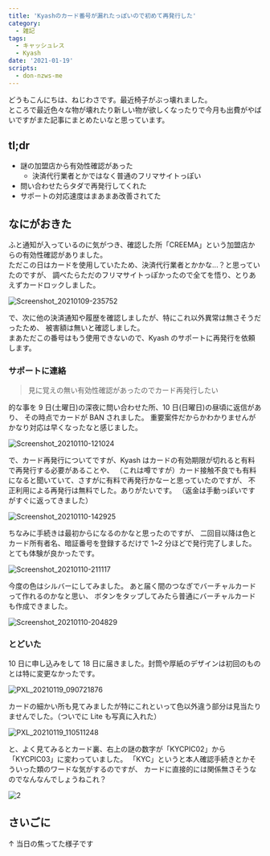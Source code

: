 ```yaml
---
title: 'Kyashのカード番号が漏れたっぽいので初めて再発行した'
category:
  - 雑記
tags:
  - キャッシュレス
  - Kyash
date: '2021-01-19'
scripts:
  - don-nzws-me
---
```


どうもこんにちは、ねじわさです。最近椅子がぶっ壊れました。  
ところで最近色々な物が壊れたり新しい物が欲しくなったりで今月も出費がやばいですがまた記事にまとめたいなと思っています。

## tl;dr

- 謎の加盟店から有効性確認があった
  - 決済代行業者とかではなく普通のフリマサイトっぽい
- 問い合わせたらタダで再発行してくれた
- サポートの対応速度はまあまあ改善されてた

## なにがおきた

ふと通知が入っているのに気がつき、確認した所「CREEMA」という加盟店からの有効性確認がありました。  
ただこの日はカードを使用していたため、決済代行業者とかかな...？と思っていたのですが、
調べたらただのフリマサイトっぽかったので全てを悟り、とりあえずカードロックしました。

![Screenshot_20210109-235752](https://user-images.githubusercontent.com/14953122/105027601-4e94d080-5a93-11eb-8ab6-7aa7a932af96.jpg)

で、次に他の決済通知や履歴を確認しましたが、特にこれ以外異常は無さそうだったため、
被害額は無いと確認しました。  
まあただこの番号はもう使用できないので、Kyash のサポートに再発行を依頼します。

### サポートに連絡

> 見に覚えの無い有効性確認があったのでカード再発行したい

的な事を 9 日(土曜日)の深夜に問い合わせた所、10 日(日曜日)の昼頃に返信があり、
その時点でカードが BAN されました。
重要案件だからかわかりませんがかなり対応は早くなったなと感じました。

![Screenshot_20210110-121024](https://user-images.githubusercontent.com/14953122/105027634-59e7fc00-5a93-11eb-9f38-56cffb5e2552.jpg)

で、カード再発行についてですが、Kyash はカードの有効期限が切れると有料で再発行する必要があることや、
（これは噂ですが）カード接触不良でも有料になると聞いていて、さすがに有料で再発行かなーと思っていたのですが、
不正利用による再発行は無料でした。ありがたいです。
（返金は手動っぽいですがすぐに返ってきました）

![Screenshot_20210110-142925](https://user-images.githubusercontent.com/14953122/105027660-5fdddd00-5a93-11eb-8c84-a3f7daf85362.jpg)

ちなみに手続きは最初からになるのかなと思ったのですが、
二回目以降は色とカード所有者名、暗証番号を登録するだけで 1~2 分ほどで発行完了しました。
とても体験が良かったです。

![Screenshot_20210110-211117](https://user-images.githubusercontent.com/14953122/105027681-64a29100-5a93-11eb-83e4-85d955c0f036.jpg)

今度の色はシルバーにしてみました。
あと届く間のつなぎでバーチャルカードって作れるのかなと思い、
ボタンをタップしてみたら普通にバーチャルカードも作成できました。

![Screenshot_20210110-204829](https://user-images.githubusercontent.com/14953122/105027711-6ec48f80-5a93-11eb-9e90-263a6449b8a8.jpg)

### とどいた

10 日に申し込みをして 18 日に届きました。封筒や厚紙のデザインは初回のものとは特に変更なかったです。

![PXL_20210119_090721876](https://user-images.githubusercontent.com/14953122/105027732-75530700-5a93-11eb-9f1a-f8a98f7c4f3b.jpg)

カードの細かい所も見てみましたが特にこれといって色以外違う部分は見当たりませんでした。（ついでに Lite も写真に入れた）

![PXL_20210119_110511248](https://user-images.githubusercontent.com/14953122/105027739-797f2480-5a93-11eb-8315-e393d46f058e.jpg)

と、よく見てみるとカード裏、右上の謎の数字が「KYCPIC02」から「KYCPIC03」に変わっていました。
「KYC」というと本人確認手続きとかそういった類のワードな気がするのですが、
カードに直接的には関係無さそうなのでなんなんでしょうねこれ？

![2](https://user-images.githubusercontent.com/14953122/105027837-97e52000-5a93-11eb-802b-f96291ad64f7.jpg)

## さいごに

<MastodonEmbed url="https://don.nzws.me/@nzws/105526420078714946" />

↑ 当日の焦ってた様子です
